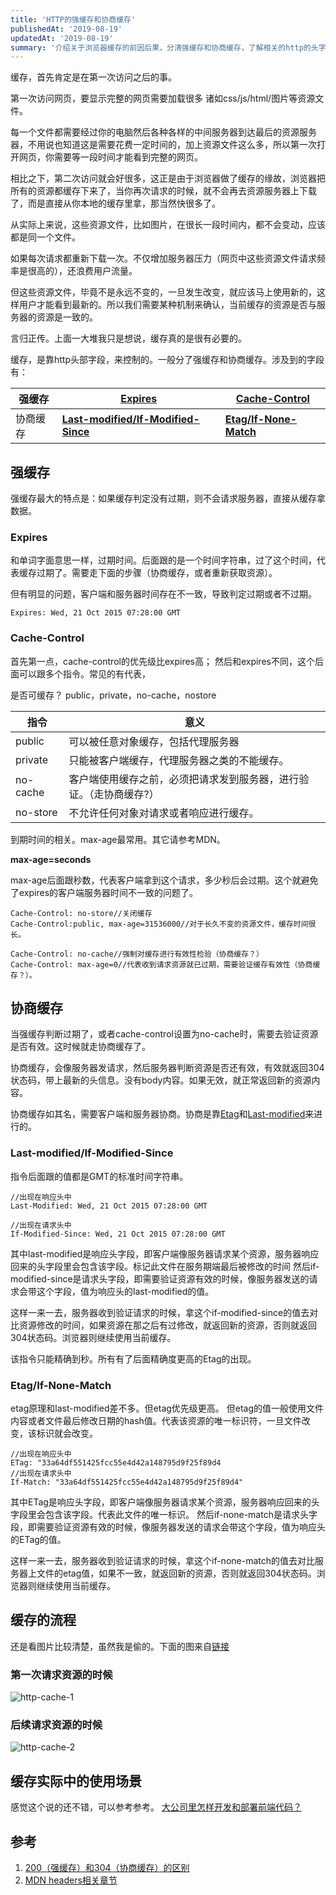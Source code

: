```yaml
---
title: 'HTTP的强缓存和协商缓存'
publishedAt: '2019-08-19'
updatedAt: '2019-08-19'
summary: '介绍关于浏览器缓存的前因后果，分清强缓存和协商缓存，了解相关的http的头字段。'
---
```


缓存，首先肯定是在第一次访问之后的事。


第一次访问网页，要显示完整的网页需要加载很多 诸如css/js/html/图片等资源文件。

每一个文件都需要经过你的电脑然后各种各样的中间服务器到达最后的资源服务器，不用说也知道这是需要花费一定时间的，加上资源文件这么多，所以第一次打开网页，你需要等一段时间才能看到完整的网页。

相比之下，第二次访问就会好很多，这正是由于浏览器做了缓存的缘故，浏览器把所有的资源都缓存下来了，当你再次请求的时候，就不会再去资源服务器上下载了，而是直接从你本地的缓存里拿，那当然快很多了。


从实际上来说，这些资源文件，比如图片，在很长一段时间内，都不会变动，应该都是同一个文件。

如果每次请求都重新下载一次。不仅增加服务器压力（网页中这些资源文件请求频率是很高的），还浪费用户流量。

但这些资源文件，毕竟不是永远不变的，一旦发生改变，就应该马上使用新的，这样用户才能看到最新的。所以我们需要某种机制来确认，当前缓存的资源是否与服务器的资源是一致的。


言归正传。上面一大堆我只是想说，缓存真的是很有必要的。

缓存，是靠http头部字段，来控制的。一般分了强缓存和协商缓存。涉及到的字段有：


| 强缓存 | [**Expires**](https://developer.mozilla.org/zh-CN/docs/Web/HTTP/Headers/Expires) | [**Cache-Control**](https://developer.mozilla.org/zh-CN/docs/Web/HTTP/Headers/Cache-Control) |
| --- | --- | --- |
| 协商缓存 | [**Last-modified/If-Modified-Since**](https://developer.mozilla.org/zh-CN/docs/Web/HTTP/Headers/Last-Modified) | [**Etag/If-None-Match**](https://developer.mozilla.org/zh-CN/docs/Web/HTTP/Headers/ETag) |

## 强缓存

强缓存最大的特点是：如果缓存判定没有过期，则不会请求服务器，直接从缓存拿数据。

### Expires

和单词字面意思一样，过期时间。后面跟的是一个时间字符串，过了这个时间，代表缓存过期了。需要走下面的步骤（协商缓存，或者重新获取资源）。

但有明显的问题，客户端和服务器时间存在不一致，导致判定过期或者不过期。

```http
Expires: Wed, 21 Oct 2015 07:28:00 GMT
```

### Cache-Control

首先第一点，cache-control的优先级比expires高；
然后和expires不同，这个后面可以跟多个指令。常见的有代表，

是否可缓存？ public，private，no-cache，nostore

| 指令 | 意义 |
| --- | --- |
| public | 可以被任意对象缓存，包括代理服务器 |
| private | 只能被客户端缓存，代理服务器之类的不能缓存。 |
| no-cache | 客户端使用缓存之前，必须把请求发到服务器，进行验证。（走协商缓存?） |
| no-store | 不允许任何对象对请求或者响应进行缓存。 |


到期时间的相关。max-age最常用。其它请参考MDN。

**max-age=seconds**

max-age后面跟秒数，代表客户端拿到这个请求，多少秒后会过期。这个就避免了expires的客户端服务器时间不一致的问题了。


```http
Cache-Control: no-store//关闭缓存
Cache-Control:public, max-age=31536000//对于长久不变的资源文件，缓存时间很长。

Cache-Control: no-cache//强制对缓存进行有效性检验（协商缓存？）
Cache-Control: max-age=0//代表收到请求资源就已过期，需要验证缓存有效性（协商缓存？）。
```

## 协商缓存


当强缓存判断过期了，或者cache-control设置为no-cache时，需要去验证资源是否有效。这时候就走协商缓存了。

协商缓存，会像服务器发请求，然后服务器判断资源是否还有效，有效就返回304状态码，带上最新的头信息。没有body内容。如果无效，就正常返回新的资源内容。

协商缓存如其名，需要客户端和服务器协商。协商是靠[Etag](https://developer.mozilla.org/zh-CN/docs/Web/HTTP/Headers/ETag)和[Last-modified](https://developer.mozilla.org/zh-CN/docs/Web/HTTP/Headers/Last-Modified)来进行的。

### Last-modified/If-Modified-Since

指令后面跟的值都是GMT的标准时间字符串。

```http
//出现在响应头中
Last-Modified: Wed, 21 Oct 2015 07:28:00 GMT 

//出现在请求头中
If-Modified-Since: Wed, 21 Oct 2015 07:28:00 GMT
```

其中last-modified是响应头字段，即客户端像服务器请求某个资源，服务器响应回来的头字段里会包含该字段。标记此文件在服务期端最后被修改的时间
然后if-modified-since是请求头字段，即需要验证资源有效的时候，像服务器发送的请求会带这个字段，值为响应头的last-modified的值。

这样一来一去，服务器收到验证请求的时候，拿这个if-modified-since的值去对比资源修改的时间，如果资源在那之后有过修改，就返回新的资源，否则就返回304状态码。浏览器则继续使用当前缓存。

该指令只能精确到秒。所有有了后面精确度更高的Etag的出现。

### Etag/If-None-Match

etag原理和last-modified差不多。但etag优先级更高。
但etag的值一般使用文件内容或者文件最后修改日期的hash值。代表该资源的唯一标识符，一旦文件改变，该标识就会改变。

```http
//出现在响应头中
ETag: "33a64df551425fcc55e4d42a148795d9f25f89d4
//出现在请求头中
If-Match: "33a64df551425fcc55e4d42a148795d9f25f89d4"
```

其中ETag是响应头字段，即客户端像服务器请求某个资源，服务器响应回来的头字段里会包含该字段。代表此文件的唯一标识。
然后if-none-match是请求头字段，即需要验证资源有效的时候，像服务器发送的请求会带这个字段，值为响应头的ETag的值。

这样一来一去，服务器收到验证请求的时候，拿这个if-none-match的值去对比服务器上文件的etag值，如果不一致，就返回新的资源，否则就返回304状态码。浏览器则继续使用当前缓存。

## 缓存的流程

还是看图片比较清楚，虽然我是偷的。下面的图来自[链接](https://www.cnblogs.com/leftJS/p/11082777.html)

### 第一次请求资源的时候

![http-cache-1](https://zackdkblog.oss-cn-beijing.aliyuncs.com/images/http-cache-intoduce/http-cache-1.png)

### 后续请求资源的时候

![http-cache-2](https://zackdkblog.oss-cn-beijing.aliyuncs.com/images/http-cache-intoduce/http-cache-2.png)

## 缓存实际中的使用场景

感觉这个说的还不错，可以参考参考。
[大公司里怎样开发和部署前端代码？](https://www.zhihu.com/question/20790576)


## 参考

1. [200（强缓存）和304（协商缓存）的区别](https://www.cnblogs.com/leftJS/p/11082777.html)
1. [MDN headers相关章节](https://developer.mozilla.org/zh-CN/docs/Web/HTTP/Headers)
